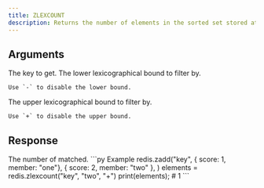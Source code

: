 ```yaml
---
title: ZLEXCOUNT
description: Returns the number of elements in the sorted set stored at key filterd by lex.
---
```



## Arguments 

<ParamField body="key" type="str" required>
  The key to get.
</ParamField>

<ParamField body="min" type="str" required>
    The lower lexicographical bound to filter by.

    Use `-` to disable the lower bound.
</ParamField>


<ParamField body="max" type="str" required>
    The upper lexicographical bound to filter by.

    Use `+` to disable the upper bound.
</ParamField>

## Response

<ResponseField type="int" required>
    The number of matched.
</ResponseField>



<RequestExample>
```py Example
redis.zadd("key", 
    { score: 1, member: "one"}, 
    { score: 2, member: "two" },
)
elements = redis.zlexcount("key", "two", "+")
print(elements); # 1
```
</RequestExample>

